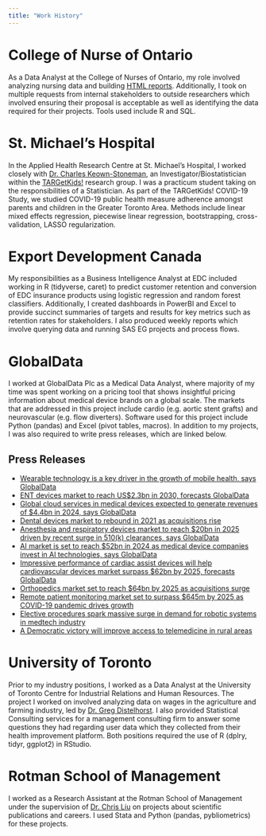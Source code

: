 ```yaml
---
title: "Work History"
---
```


# College of Nurse of Ontario
As a Data Analyst at the College of Nurses of Ontario, my role involved analyzing nursing data and building [HTML reports](https://www.cno.org/en/what-is-cno/nursing-demographics/statistical-reports/). Additionally, I took on multiple requests from internal stakeholders to outside researchers which involved ensuring their proposal is acceptable as well as identifying the data required for their projects. Tools used include R and SQL.

# St. Michael's Hospital
In the Applied Health Research Centre at St. Michael’s Hospital, I worked closely with [Dr. Charles Keown-Stoneman](http://stmichaelshospitalresearch.ca/researchers/charles-keown-stoneman/), an Investigator/Biostatistician within the [TARGetKids!](https://www.targetkids.ca/about) research group. I was a practicum student taking on the responsibilities of a Statistician. As part of the TARGetKids! COVID-19 Study, we studied COVID-19 public health measure adherence amongst parents and children in the Greater Toronto Area. Methods include linear mixed effects regression, piecewise linear regression, bootstrapping, cross-validation, LASSO regularization.

# Export Development Canada
My responsibilities as a Business Intelligence Analyst at EDC included working in R (tidyverse, caret) to predict customer retention and conversion of EDC insurance products using logistic regression and random forest classifiers. Additionally, I created dashboards in PowerBI and Excel to provide succinct summaries of targets and results for key metrics such as retention rates for stakeholders. I also produced weekly reports which involve querying data and running SAS EG projects and process flows. 

# GlobalData
I worked at GlobalData Plc as a Medical Data Analyst, where majority of my time was spent working on a pricing tool that shows insightful pricing information about medical device brands on a global scale. The markets that are addressed in this project include cardio (e.g. aortic stent grafts) and neurovascular (e.g. flow diverters). Software used for this project include Python (pandas) and Excel (pivot tables, macros). In addition to my projects, I was also required to write press releases, which are linked below.

## Press Releases
* [Wearable technology is a key driver in the growth of mobile health, says GlobalData](https://www.globaldata.com/wearable-technology-key-driver-growth-mobile-health-says-globaldata/)
* [ENT devices market to reach US$2.3bn in 2030, forecasts GlobalData](https://globaldata.com/ent-devices-market-reach-us2-3bn-2030-forecasts-globaldata/)
* [Global cloud services in medical devices expected to generate revenues of $4.4bn in 2024, says GlobalData](https://globaldata.com/global-cloud-services-medical-devices-expected-generate-revenues-4-4bn-2024-says-globaldata/)
* [Dental devices market to rebound in 2021 as acquisitions rise](https://www.globaldata.com/dental-devices-market-rebound-2021-acquisitions-rise/)
* [Anesthesia and respiratory devices market to reach $20bn in 2025 driven by recent surge in 510(k) clearances, says GlobalData](https://www.globaldata.com/anesthesia-respiratory-devices-market-reach-20bn-2025-driven-recent-surge-510k-clearances-says-globaldata/)
* [AI market is set to reach $52bn in 2024 as medical device companies invest in AI technologies, says GlobalData](https://www.globaldata.com/ai-market-set-reach-52bn-2024-medical-device-companies-invest-ai-technologies-says-globaldata/)
* [Impressive performance of cardiac assist devices will help cardiovascular devices market surpass $62bn by 2025, forecasts GlobalData](https://www.globaldata.com/impressive-performance-cardiac-assist-devices-will-help-cardiovascular-devices-market-surpass-62bn-2025-forecasts-globaldata/)
* [Orthopedics market set to reach $64bn by 2025 as acquisitions surge](https://www.globaldata.com/orthopedics-market-set-reach-64bn-2025-acquisitions-surge/)
* [Remote patient monitoring market set to surpass $645m by 2025 as COVID-19 pandemic drives growth](https://www.globaldata.com/remote-patient-monitoring-market-set-surpass-645m-2025-covid-19-pandemic-drives-growth/)
* [Elective procedures spark massive surge in demand for robotic systems in medtech industry](https://www.globaldata.com/elective-procedures-spark-massive-surge-demand-robotic-systems-medtech-industry/)
* [A Democratic victory will improve access to telemedicine in rural areas](https://www.globaldata.com/democratic-victory-will-improve-access-telemedicine-rural-areas/)

# University of Toronto
Prior to my industry positions, I worked as a Data Analyst at the University of Toronto Centre for Industrial Relations and Human Resources. The project I worked on involved analyzing data on wages in the agriculture and farming industry, led by [Dr. Greg Distelhorst](http://www.gregdistelhorst.com/). I also provided Statistical Consulting services for a management consulting firm to answer some questions they had regarding user data which they collected from their health improvement platform. Both positions required the use of R (dplry, tidyr, ggplot2) in RStudio.

# Rotman School of Management
I worked as a Research Assistant at the Rotman School of Management under the supervision of [Dr. Chris Liu](https://business.uoregon.edu/faculty/chris-liu) on projects about scientific publications and careers. I used Stata and Python (pandas, pybliometrics) for these projects.
